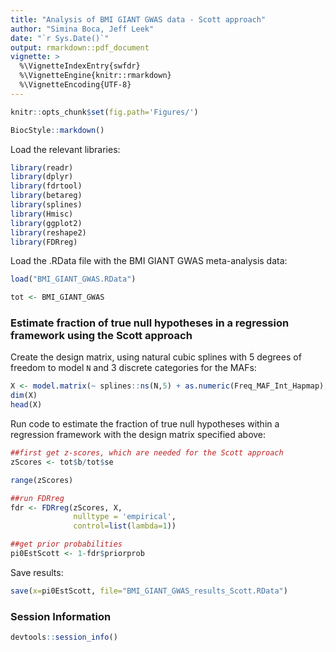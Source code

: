 ```yaml
---
title: "Analysis of BMI GIANT GWAS data - Scott approach"
author: "Simina Boca, Jeff Leek"
date: "`r Sys.Date()`"
output: rmarkdown::pdf_document
vignette: >
  %\VignetteIndexEntry{swfdr}
  %\VignetteEngine{knitr::rmarkdown}
  %\VignetteEncoding{UTF-8}
---
```


<!--
%% \VignetteEngine{knitr::rmarkdown}
-->

```r
knitr::opts_chunk$set(fig.path='Figures/')
```

```r
BiocStyle::markdown()
```

Load the relevant libraries:

```r
library(readr)
library(dplyr)
library(fdrtool)
library(betareg)
library(splines)
library(Hmisc)
library(ggplot2)
library(reshape2)
library(FDRreg)
```

Load the .RData file with the BMI GIANT GWAS meta-analysis data:

```r
load("BMI_GIANT_GWAS.RData")

tot <- BMI_GIANT_GWAS
```

### Estimate fraction of true null hypotheses in a regression framework using the Scott approach

Create the design matrix, using natural cubic splines with 5 degrees of freedom to model `N` and 3 discrete categories for the MAFs:

```r
X <- model.matrix(~ splines::ns(N,5) + as.numeric(Freq_MAF_Int_Hapmap), data = tot)[,-1]
dim(X)
head(X)
```

Run code to estimate the fraction of true null hypotheses within a regression framework with the design matrix specified above:

```r
##first get z-scores, which are needed for the Scott approach
zScores <- tot$b/tot$se 

range(zScores)

##run FDRreg
fdr <- FDRreg(zScores, X,
              nulltype = 'empirical',
              control=list(lambda=1))

##get prior probabilities 
pi0EstScott <- 1-fdr$priorprob
```

Save results:

```r
save(x=pi0EstScott, file="BMI_GIANT_GWAS_results_Scott.RData")
```

### Session Information

```r
devtools::session_info()
```

